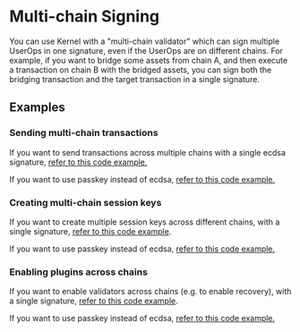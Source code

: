 # Multi-chain Signing

You can use Kernel with a "multi-chain validator" which can sign multiple UserOps in one signature, even if the UserOps are on different chains.  For example, if you want to bridge some assets from chain A, and then execute a transaction on chain B with the bridged assets, you can sign both the bridging transaction and the target transaction in a single signature.

## Examples

### Sending multi-chain transactions

If you want to send transactions across multiple chains with a single ecdsa signature, [refer to this code example.](https://github.com/zerodevapp/zerodev-examples/blob/main/multi-chain/main.ts)

If you want to use passkey instead of ecdsa, [refer to this code example.](https://github.com/zerodevapp/multi-chain-passkey-example)

### Creating multi-chain session keys

If you want to create multiple session keys across different chains, with a single signature, [refer to this code example](https://github.com/zerodevapp/zerodev-examples/blob/main/multi-chain/useSessionKeyWithApproval.ts).

If you want to use passkey instead of ecdsa, [refer to this code example.](https://github.com/zerodevapp/multi-chain-passkey-example/tree/session-key-with-serialization)


### Enabling plugins across chains

If you want to enable validators across chains (e.g. to enable recovery), with a single signature, [refer to this code example](https://github.com/zerodevapp/zerodev-examples/blob/main/multi-chain/sendUserOpsWithEnable.ts).

If you want to use passkey instead of ecdsa, [refer to this code example.](https://github.com/zerodevapp/multi-chain-passkey-example/tree/enable-regular)
